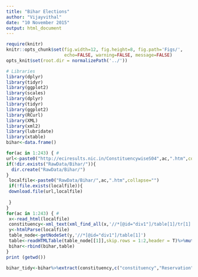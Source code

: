 ```yaml
---
title: "Bihar Elections"
author: "Vijayvithal"
date: "10 November 2015"
output: html_document
---
```


```r

require(knitr)
knitr::opts_chunk$set(fig.width=12, fig.height=8, fig.path='Figs/',
                      echo=FALSE, warning=FALSE, message=FALSE)
opts_knit$set(root.dir = normalizePath('../'))

# Libraries
library(dplyr)
library(tidyr)
library(ggplot2)
library(scales)
library(dplyr)
library(tidyr)
library(ggplot2)
library(RCurl)
library(XML)
library(xml2)
library(lubridate)
library(xtable)
bihar<-data.frame()
```
```r
for(ac in 1:243) { #
url<-paste0("http://eciresults.nic.in/ConstituencywiseS04",ac,".htm",collapse = "")
if(!dir.exists("RawData/Bihar/")){
  dir.create("RawData/Bihar/")
}
 localfile<-paste0("RawData/Bihar/",ac,".htm",collapse="")
 if(!file.exists(localfile)){
 download.file(url,localfile)
   
 }
}
for(ac in 1:243) { #
 x<-read_html(localfile)
 constituency<-xml_text(xml_find_all(x,'//*[@id="div1"]/table[1]/tr[1]'))
 y<-htmlParse(localfile)
 table_node<-getNodeSet(y,'//*[@id="div1"]/table[1]')
 table<-readHTMLTable(table_node[[1]],skip.rows = 1:2,header = T)%>%mutate(constituency=constituency)
 bihar<-rbind(bihar,table)
}
print (getwd())

```
```r

bihar_tidy<-bihar%>%extract(constituency,c("constituency","Reservation"),regex='([^(]*)([(].*[)])?')%>%mutate(Reservation=gsub('[()]','',Reservation),constituency=gsub("Bihar -",'',constituency))
```